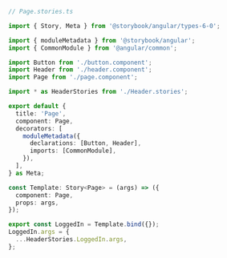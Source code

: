 ```ts
// Page.stories.ts

import { Story, Meta } from '@storybook/angular/types-6-0';

import { moduleMetadata } from '@storybook/angular';
import { CommonModule } from '@angular/common';

import Button from './button.component';
import Header from './header.component';
import Page from './page.component';

import * as HeaderStories from './Header.stories';

export default {
  title: 'Page',
  component: Page,
  decorators: [
    moduleMetadata({
      declarations: [Button, Header],
      imports: [CommonModule],
    }),
  ],
} as Meta;

const Template: Story<Page> = (args) => ({
  component: Page,
  props: args,
});

export const LoggedIn = Template.bind({});
LoggedIn.args = {
  ...HeaderStories.LoggedIn.args,
};
```